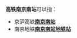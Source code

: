 '''高铁南京南站'''可以指：
*京沪高铁'''[[新南京南站|南京南站]]'''
*南京地铁'''[[南京南站_(南京地铁)|南京南站地铁站]]'''
{{disambig|cat=六字车站名消歧義}}
